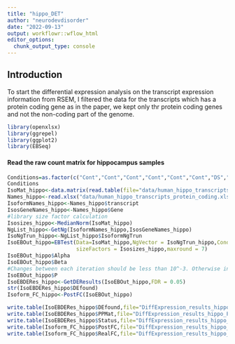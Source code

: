```yaml
---
title: "hippo_DET"
author: "neurodevdisorder"
date: "2022-09-13"
output: workflowr::wflow_html
editor_options:
  chunk_output_type: console
---
```


## Introduction

To start the differential expression analysis on the transcript expression information from RSEM, I filtered the data for the
transcripts which has a protein coding gene as in the paper, we kept only thr protein coding genes and not the non-coding part
of the genome.

```r
library(openxlsx)
library(ggrepel)
library(ggplot2)
library(EBSeq)
```


#### Read the raw count matrix for hippocampus samples
```r
Conditions=as.factor(c("Cont","Cont","Cont","Cont","Cont","Cont","DS","DS","DS","DS","DS","DS"))
Conditions
IsoMat_hippo<-data.matrix(read.table(file="data/human_hippo_transcripts_protein_coding.txt",header = T,row.names=1))
Names_hippo<-read.xlsx("data/human_hippo_transcripts_protein_coding.xlsx",sheet=2)
IsoformNames_hippo<-Names_hippo$transcript
IsosGeneNames_hippo<-Names_hippo$Gene
#library size factor calculation
Isosizes_hippo<-MedianNorm(IsoMat_hippo)
NgList_hippo<-GetNg(IsoformNames_hippo,IsosGeneNames_hippo)
IsoNgTrun_hippo<-NgList_hippo$IsoformNgTrun
IsoEBOut_hippo=EBTest(Data=IsoMat_hippo,NgVector = IsoNgTrun_hippo,Conditions = Conditions,
                      sizeFactors = Isosizes_hippo,maxround = 7)
IsoEBOut_hippo$Alpha
IsoEBOut_hippo$Beta
#Changes between each iteration should be less than 10^-3. Otherwise increase the number of iteration until you get it.
IsoEBOut_hippo$P
IsoEBDERes_hippo<-GetDEResults(IsoEBOut_hippo,FDR = 0.05)
str(IsoEBDERes_hippo$DEfound)
Isoform_FC_hippo<-PostFC(IsoEBOut_hippo)
```

```r
write.table(IsoEBDERes_hippo$DEfound,file="DiffExpression_results_hippo.txt",sep="\t")
write.table(IsoEBDERes_hippo$PPMat,file="DiffExpression_results_hippo_PPMat.txt",sep="\t")
write.table(IsoEBDERes_hippo$Status,file="DiffExpression_results_hippo_status.txt",sep="\t")
write.table(Isoform_FC_hippo$PostFC,file="DiffExpression_results_hippo_PostFC.txt",sep="\t")
write.table(Isoform_FC_hippo$RealFC,file="DiffExpression_results_hippo_RealFC.txt",sep="\t")
```

